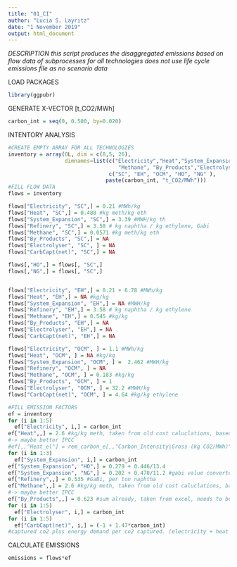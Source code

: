 ```yaml
---
title: "01_CI"
author: "Lucia S. Layritz"
date: "1 November 2019"
output: html_document
---
```


*DESCRIPTION*
*this script produces the disaggregated emissions based on flow data of subprocesses for all technologies*
*does not use life cycle emissions file as no scenario data*

LOAD PACKAGES
```r
library(ggpubr)
```

GENERATE X-VECTOR [t_CO2/MWh]
```r
carbon_int = seq(0, 0.500, by=0.020)
```

INTENTORY ANALYSIS
```r
#CREATE EMPTY ARRAY FOR ALL TECHNOLOGIES
inventory = array(0L, dim = c(8,5, 26), 
                  dimnames=list(c("Electricity","Heat","System_Expansion","Refinery",
                                   "Methane", "By_Products","Electrolyser","CarbCapt(net)"),
                                c("SC", "EH", "OCM", "HO", "NG" ),
                               paste(carbon_int, "t_CO2/MWh")))
#FILL FLOW DATA
flows = inventory

flows["Electricity", "SC",] = 0.21 #MWh/kg
flows["Heat", "SC",] = 0.488 #kg meth/kg eth
flows["System_Expansion", "SC",] = 3.39 #MWH/kg th
flows["Refinery", "SC",] = 3.58 # kg naphtha / kg ethylene, Gabi
flows["Methane", "SC",] = 0.0571 #kg meth/kg eth
flows["By_Products", "SC",] = NA
flows["Electrolyser", "SC", ] = NA
flows["CarbCapt(net)", "SC",] = NA

flows[,"HO",] = flows[, "SC",]
flows[,"NG",] = flows[, "SC",]


flows["Electricity", "EH",] = 0.21 + 6.78 #MWh/kg
flows["Heat", "EH",] = NA #kg/kg
flows["System_Expansion", "EH",] = NA #MWH/kg
flows["Refinery", "EH",] = 3.58 # kg naphtha / kg ethylene
flows["Methane", "EH",] = 0.545 #kg/kg
flows["By_Products", "EH",] = NA
flows["Electrolyser", "EH",] = NA
flows["CarbCapt(net)", "EH",] = NA

flows["Electricity", "OCM", ] = 1.1 #MWh/kg
flows["Heat", "OCM", ] = NA #kg/kg
flows["System_Expansion", "OCM", ] =  2.462 #MWH/kg 
flows["Refinery", "OCM", ] = NA 
flows["Methane", "OCM", ] = 0.183 #kg/kg
flows["By_Products", "OCM", ] = 1
flows["Electrolyser", "OCM", ] = 32.2 #MWH/kg
flows["CarbCapt(net)", "OCM", ] = 4.64 #kg/kg ethylene

#FILL EMISSION FACTORS
ef = inventory
for (i in 1:5)
  ef["Electricity", i,] = carbon_int
ef["Heat",,] = 2.6 #kg/kg meth, taken from old cost caluclations, based on stochiometric combustion 
#-> maybe better IPCC
#ef[,,"Heat_el"] = rem_carbon_e[,,"Carbon_Intensity|Gross (kg CO2/MWh)"]
for (i in 1:3)
  ef["System_Expansion", i,] = carbon_int
ef["System_Expansion", "HO",] = 0.279 + 0.446/13.4
ef["System_Expansion", "NG",] = 0.202 + 0.478/11.2 #gabi value converted to mwh with ncv from ipcc
ef["Refinery",,] = 0.535 #GaBi, per ton naphtha
ef["Methane",,] = 2.6 #kg/kg meth, taken from old cost caluclations, based on stochiometric combustion 
#-> maybe better IPCC
ef["By_Products",,] = 0.623 #sum already, taken from excel, needs to be 1 in the other tables!
for (i in 1:5)
  ef["Electrolyser", i,] = carbon_int
for (i in 1:5)
  ef["CarbCapt(net)", i,] = (-1 + 1.47*carbon_int) 
#captured co2 plus energy demand per co2 captured. (electricity + heat - waste_heat (normalized to co2))
```

CALCULATE EMISSIONS
```r
emissions = flows*ef
```



